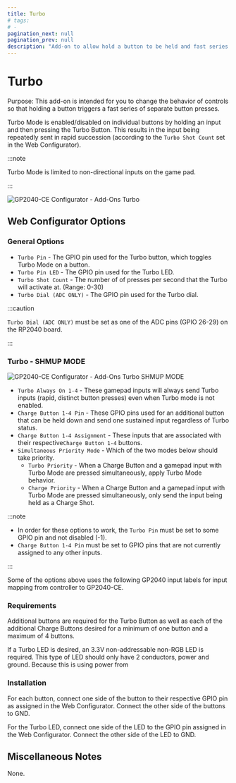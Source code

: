 ---
title: Turbo
# tags:
# -
pagination_next: null
pagination_prev: null
description: "Add-on to allow hold a button to be held and fast series of button presses and inputs to be sent."
---


# Turbo

Purpose: This add-on is intended for you to change the behavior of controls so that holding a button triggers a fast series of separate button presses.

Turbo Mode is enabled/disabled on individual buttons by holding an input and then pressing the Turbo Button. This results in the input being repeatedly sent in rapid succession (according to the `Turbo Shot Count` set in the Web Configurator).

:::note

Turbo Mode is limited to non-directional inputs on the game pad.

:::

![GP2040-CE Configurator - Add-Ons Turbo](../assets/images/gpc-add-ons-turbo.png)

## Web Configurator Options

### General Options

- `Turbo Pin` - The GPIO pin used for the Turbo button, which toggles Turbo Mode on a button.
- `Turbo Pin LED` - The GPIO pin used for the Turbo LED.
- `Turbo Shot Count` - The number of of presses per second that the Turbo will activate at. (Range: 0-30)
- `Turbo Dial (ADC ONLY)` - The GPIO pin used for the Turbo dial.

:::caution

`Turbo Dial (ADC ONLY)` must be set as one of the ADC pins (GPIO 26-29) on the RP2040 board.

:::

### Turbo - SHMUP MODE

![GP2040-CE Configurator - Add-Ons Turbo SHMUP MODE](../assets/images/gpc-add-ons-turbo-shmup.png)

- `Turbo Always On 1-4` - These gamepad inputs will always send Turbo inputs (rapid, distinct button presses) even when Turbo mode is not enabled.
- `Charge Button 1-4 Pin` - These GPIO pins used for an additional button that can be held down and send one sustained input regardless of Turbo status.
- `Charge Button 1-4 Assignment` - These inputs that are associated with their respective`Charge Button 1-4` buttons.
- `Simultaneous Priority Mode` - Which of the two modes below should take priority.
  - `Turbo Priority` - When a Charge Button and a gamepad input with Turbo Mode are pressed simultaneously, apply Turbo Mode behavior.
  - `Charge Priority` - When a Charge Button and a gamepad input with Turbo Mode are pressed simultaneously, only send the input being held as a Charge Shot.

:::note

- In order for these options to work, the `Turbo Pin` must be set to some GPIO pin and not disabled (-1).
- `Charge Button 1-4 Pin` must be set to GPIO pins that are not currently assigned to any other inputs.

:::

Some of the options above uses the following GP2040 input labels for input mapping from controller to GP2040-CE.

<InputTable />

### Requirements

Additional buttons are required for the Turbo Button as well as each of the additional Charge Buttons desired for a minimum of one button and a maximum of 4 buttons.

If a Turbo LED is desired, an 3.3V non-addressable non-RGB LED is required. This type of LED should only have 2 conductors, power and ground. Because this is using power from

### Installation

For each button, connect one side of the button to their respective GPIO pin as assigned in the Web Configurator. Connect the other side of the buttons to GND.

For the Turbo LED, connect one side of the LED to the GPIO pin assigned in the Web Configurator. Connect the other side of the LED to GND.

## Miscellaneous Notes

None.
